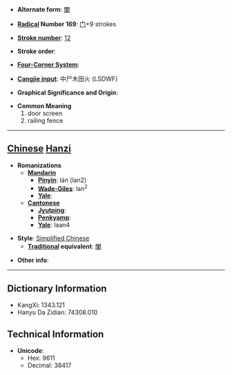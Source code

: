 * '''Alternate form''': [[闌]]

* '''[[Wiktionary:Chinese radical index| Radical]] Number 169''': [[Wiktionary:Chinese radical index 门|门]]+9 strokes

* '''[[Wiktionary:Chinese total strokes index|Stroke number]]''': [[Wiktionary:Chinese total strokes index 12|12]]

* '''Stroke order''': 

* '''[[Wiktionary:Chinese four corner index|Four-Corner System]]''': 

* '''[[Wiktionary:Chinese Cangjie index|Cangjie input]]''': 中尸木田火 (LSDWF)

* '''Graphical Significance and Origin''': 

* '''Common Meaning'''
*#door screen
*# railing fence


----

== [[Chinese]] [[Hanzi]] ==

* '''Romanizations'''
** '''[[Mandarin]]'''
*** '''[[Pinyin]]''': lán (lan2)
*** '''[[Wade-Giles]]''': lan<sup>2</sup>
*** '''[[Yale]]''': 
** '''[[Cantonese]]'''
*** '''[[Jyutping]]''':
*** '''[[Penkyamp]]''': 
*** '''[[Yale]]''': laan4

* '''Style''': [[Simplified Chinese]] 
** '''[[Traditional Chinese|Traditional]] equivalent''': [[闌]]

* '''Other info''': 

----

== Dictionary Information ==

* KangXi: 1343.121
* Hanyu Da Zidian: 74308.010

== Technical Information ==

* '''Unicode''':
** Hex: 9611
** Decimal: 38417